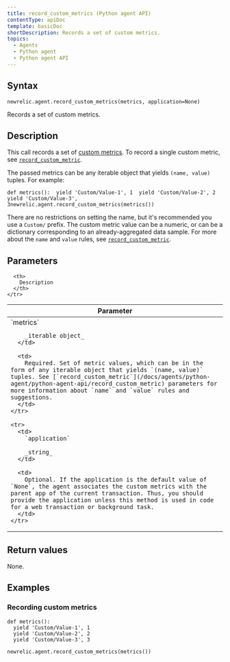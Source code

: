 ```yaml
---
title: record_custom_metrics (Python agent API)
contentType: apiDoc
template: basicDoc
shortDescription: Records a set of custom metrics.
topics:
  - Agents
  - Python agent
  - Python agent API
---
```


## Syntax

```
newrelic.agent.record_custom_metrics(metrics, application=None)
```

Records a set of custom metrics.

## Description

This call records a set of [custom metrics](/docs/agents/manage-apm-agents/agent-data/custom-metrics). To record a single custom metric, see [`record_custom_metric`](/docs/agents/python-agent/python-agent-api/record_custom_metric).

The passed metrics can be any iterable object that yields `(name, value)` tuples. For example:

```
def metrics():  yield 'Custom/Value-1', 1  yield 'Custom/Value-2', 2  yield 'Custom/Value-3', 3newrelic.agent.record_custom_metrics(metrics())
```

There are no restrictions on setting the name, but it's recommended you use a `Custom/` prefix. The custom metric value can be a numeric, or can be a dictionary corresponding to an already-aggregated data sample. For more about the `name` and `value` rules, see [`record_custom_metric`](/docs/agents/python-agent/python-agent-api/record_custom_metric).

## Parameters

<Table>
  <thead>
    <tr>
      <th width="25%">
        Parameter
      </th>

      <th>
        Description
      </th>
    </tr>
  </thead>

  <tbody>
    <tr>
      <td>
        `metrics`

        _iterable object_
      </td>

      <td>
        Required. Set of metric values, which can be in the form of any iterable object that yields `(name, value)` tuples. See [`record_custom_metric`](/docs/agents/python-agent/python-agent-api/record_custom_metric) parameters for more information about `name` and `value` rules and suggestions.
      </td>
    </tr>

    <tr>
      <td>
        `application`

        _string_
      </td>

      <td>
        Optional. If the application is the default value of `None`, the agent associates the custom metrics with the parent app of the current transaction. Thus, you should provide the application unless this method is used in code for a web transaction or background task.
      </td>
    </tr>
  </tbody>
</Table>

## Return values

None.

## Examples

### Recording custom metrics

```
def metrics():
  yield 'Custom/Value-1', 1
  yield 'Custom/Value-2', 2
  yield 'Custom/Value-3', 3

newrelic.agent.record_custom_metrics(metrics())
```
